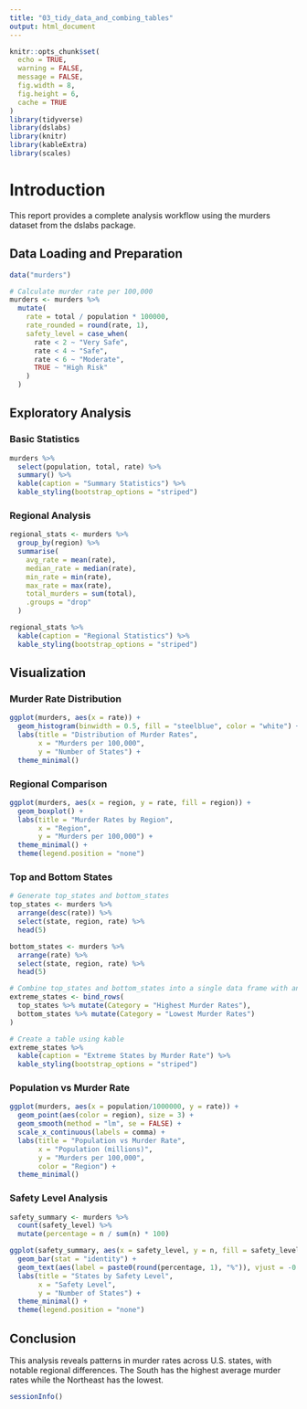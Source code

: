```yaml
---
title: "03_tidy_data_and_combing_tables"
output: html_document
---
```



```r
knitr::opts_chunk$set(
  echo = TRUE,
  warning = FALSE,
  message = FALSE,
  fig.width = 8,
  fig.height = 6,
  cache = TRUE
)
library(tidyverse)
library(dslabs)
library(knitr)
library(kableExtra)
library(scales)
```

# Introduction

This report provides a complete analysis workflow using the murders dataset from the dslabs package.

## Data Loading and Preparation

```r
data("murders")

# Calculate murder rate per 100,000
murders <- murders %>%
  mutate(
    rate = total / population * 100000,
    rate_rounded = round(rate, 1),
    safety_level = case_when(
      rate < 2 ~ "Very Safe",
      rate < 4 ~ "Safe",
      rate < 6 ~ "Moderate",
      TRUE ~ "High Risk"
    )
  )
```

## Exploratory Analysis

### Basic Statistics

```r
murders %>%
  select(population, total, rate) %>%
  summary() %>%
  kable(caption = "Summary Statistics") %>%
  kable_styling(bootstrap_options = "striped")
```

### Regional Analysis

```r
regional_stats <- murders %>%
  group_by(region) %>%
  summarise(
    avg_rate = mean(rate),
    median_rate = median(rate),
    min_rate = min(rate),
    max_rate = max(rate),
    total_murders = sum(total),
    .groups = "drop"
  )

regional_stats %>%
  kable(caption = "Regional Statistics") %>%
  kable_styling(bootstrap_options = "striped")
```

## Visualization

### Murder Rate Distribution

```r
ggplot(murders, aes(x = rate)) +
  geom_histogram(binwidth = 0.5, fill = "steelblue", color = "white") +
  labs(title = "Distribution of Murder Rates",
       x = "Murders per 100,000",
       y = "Number of States") +
  theme_minimal()
```

### Regional Comparison

```r
ggplot(murders, aes(x = region, y = rate, fill = region)) +
  geom_boxplot() +
  labs(title = "Murder Rates by Region",
       x = "Region",
       y = "Murders per 100,000") +
  theme_minimal() +
  theme(legend.position = "none")
```

### Top and Bottom States

```r
# Generate top_states and bottom_states
top_states <- murders %>%
  arrange(desc(rate)) %>%
  select(state, region, rate) %>%
  head(5)

bottom_states <- murders %>%
  arrange(rate) %>%
  select(state, region, rate) %>%
  head(5)

# Combine top_states and bottom_states into a single data frame with an additional column
extreme_states <- bind_rows(
  top_states %>% mutate(Category = "Highest Murder Rates"),
  bottom_states %>% mutate(Category = "Lowest Murder Rates")
)

# Create a table using kable
extreme_states %>%
  kable(caption = "Extreme States by Murder Rate") %>%
  kable_styling(bootstrap_options = "striped")
```

### Population vs Murder Rate

```r
ggplot(murders, aes(x = population/1000000, y = rate)) +
  geom_point(aes(color = region), size = 3) +
  geom_smooth(method = "lm", se = FALSE) +
  scale_x_continuous(labels = comma) +
  labs(title = "Population vs Murder Rate",
       x = "Population (millions)",
       y = "Murders per 100,000",
       color = "Region") +
  theme_minimal()
```

### Safety Level Analysis

```r
safety_summary <- murders %>%
  count(safety_level) %>%
  mutate(percentage = n / sum(n) * 100)

ggplot(safety_summary, aes(x = safety_level, y = n, fill = safety_level)) +
  geom_bar(stat = "identity") +
  geom_text(aes(label = paste0(round(percentage, 1), "%")), vjust = -0.5) +
  labs(title = "States by Safety Level",
       x = "Safety Level",
       y = "Number of States") +
  theme_minimal() +
  theme(legend.position = "none")
```

## Conclusion

This analysis reveals patterns in murder rates across U.S. states, with notable regional differences. The South has the highest average murder rates while the Northeast has the lowest.

```r
sessionInfo()
```

